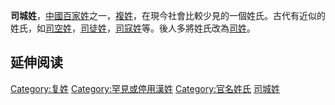 {{Unreferenced|time=2020-07-27T09:32:13+00:00}}
{{Hatnote|'''司城'''重定向于此，关于中国古代官职，参见：[[司城_(官职)|司城 (官职)]]。}}

'''司城姓'''，[[中國|中國]][[百家姓|百家姓]]之一，[[複姓|複姓]]，在現今社會比較少見的一個姓氏。古代有近似的姓氏，如[[司空姓|司空姓]]，[[司徒姓|司徒姓]]，[[司寇姓|司寇姓]]等。後人多將姓氏改為[[司姓|司姓]]。

== 延伸阅读 ==
{{Wikisource further reading}}

[[Category:复姓|Category:复姓]]
[[Category:罕見或停用漢姓|Category:罕見或停用漢姓]]
[[Category:官名姓氏|Category:官名姓氏]]
[[Category:司城姓|]]